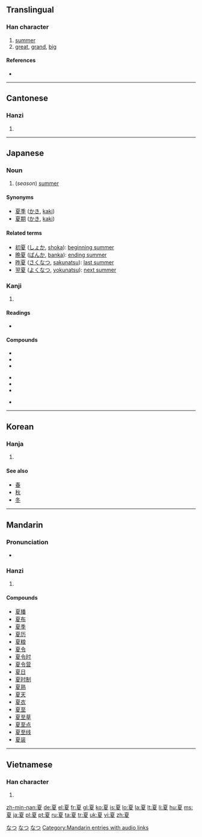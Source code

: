 {{zh-hanzi|{{zh-lookup|夏}}}}
==Translingual==
{{stroke order|strokes=10}}

===Han character===
{{Han char|rn=35|rad=夊|as=07|sn=10|four=1024<sub>7</sub>|canj=一山竹水 (MUHE)}}

# [[summer]]
# [[great]], [[grand]], [[big]]

====References====
* {{Han ref|kx=0245.120|dkj=05720|dj=0485.290|hdz=20869.100|uh=590F|ud=22799|bh=AE4C|bd=44620}}

----

==Cantonese==

===Hanzi===
{{yue-hanzi|jyut=haa6|y=ha6}}

# {{defn|lang=yue|sort=夊07}}

----

==Japanese==

===Noun===
{{ja-noun|k|hira=なつ|rom=natsu}}

# (''season'') [[summer]]

====Synonyms====
* [[夏季]] ([[かき]], [[kaki]])
* [[夏期]] ([[かき]], [[kaki]])
====Related terms====
* [[初夏]] ([[しょか]], [[shoka]]): [[beginning summer]]
* [[晩夏]] ([[ばんか]], [[banka]]): [[ending summer]]
* [[昨夏]] ([[さくなつ]], [[sakunatsu]]): [[last summer]]
* [[翌夏]] ([[よくなつ]], [[yokunatsu]]): [[next summer]]

===Kanji===
{{ja-kanji|grade=2|rs=夊07}}

# {{defn|lang=ja|sort=夊07}}

====Readings====
* {{ja-readings|on=[[か]] (ka), [[げ]] (ge)|kun=[[なつ]] (natsu)}}

====Compounds====
{{top3}}
*{{l|ja|sc=Jpan|夏炉冬扇|tr=かろとうせん, karotōsen}}
*{{l|ja|sc=Jpan|夏時|tr=かじ, kaji}}
*{{l|ja|sc=Jpan|夏至|tr=げし, geshi}}
{{mid3}}
*{{l|ja|sc=Jpan|夏鳥|tr=なつどり, natsudori}}
*{{l|ja|sc=Jpan|夏場|tr=なつば, natsuba}}
*{{l|ja|sc=Jpan|夏休|tr=なつやすみ, natuyasumi}}
{{mid3}}
*{{l|ja|sc=Jpan|立夏|tr=りっか, rikka}}
{{bottom}}

[[Category:1000 Japanese basic words|なつ]]
[[Category:ja:Seasons|なつ]]
[[Category:ja:Calendar terms|なつ]]

----

==Korean==

===Hanja===
{{ko-hanja|hangeul=[[하]]|rv=ha|mr=ha}}

# {{defn|lang=ko|sort=夊07}}

====See also====
* [[春]]
* [[秋]]
* [[冬]]

----

==Mandarin==

===Pronunciation===
* {{audio|zh-xià.ogg|audio}}

===Hanzi===
{{cmn-hanzi|pin=[[xià]] ([[xia4]])|wg=hsia<sup>4</sup>}}

# {{defn|lang=cmn|sort=夊07}}

====Compounds====
* [[夏播]]
* [[夏布]]
* [[夏季]]
* [[夏历]]
* [[夏粮]]
* [[夏令]]
* [[夏令时]]
* [[夏令营]]
* [[夏日]]
* [[夏时制]]
* [[夏熟]]
* [[夏天]]
* [[夏衣]]
* [[夏至]]
* [[夏至草]]
* [[夏至点]]
* [[夏至线]]
* [[夏装]]

[[Category:Mandarin entries with audio links]]

----

==Vietnamese==

===Han character===
{{vi-hantu|[[hạ]], [[hè]]|rs=夊07}}

# {{defn|lang=vi|sort=夊07}}

[[zh-min-nan:夏]]
[[de:夏]]
[[el:夏]]
[[fr:夏]]
[[gl:夏]]
[[ko:夏]]
[[is:夏]]
[[lo:夏]]
[[la:夏]]
[[lt:夏]]
[[li:夏]]
[[hu:夏]]
[[ms:夏]]
[[ja:夏]]
[[pl:夏]]
[[pt:夏]]
[[ru:夏]]
[[ta:夏]]
[[tr:夏]]
[[uk:夏]]
[[vi:夏]]
[[zh:夏]]